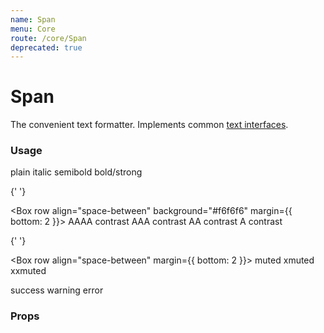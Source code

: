 ```yaml
---
name: Span
menu: Core
route: /core/Span
deprecated: true
---
```



# Span

The convenient text formatter. Implements common [text interfaces](/constants/text).

### Usage

<Playground>
  <Box row align="space-between" margin={{ bottom: 2 }}>
    <Span>plain</Span>
    <Span italic>italic</Span>
    <Span semibold>semibold</Span>
    <Span bold>bold/strong</Span>
  </Box>

{' '}

<Box row align="space-between" background="#f6f6f6" margin={{ bottom: 2 }}>
  <Span contrast="AAAA">AAAA contrast</Span>
  <Span contrast="AAA">AAA contrast</Span>
  <Span contrast="AA">AA contrast</Span>
  <Span contrast="A">A contrast</Span>
</Box>

{' '}

<Box row align="space-between" margin={{ bottom: 2 }}>
  <Span muted>muted</Span>
  <Span xmuted>xmuted</Span>
  <Span xxmuted>xxmuted</Span>
</Box>

  <Box row align="space-between">
    <Span success>success</Span>
    <Span warning>warning</Span>
    <Span error>error</Span>
  </Box>
</Playground>

### Props

<Props of={Span} />
